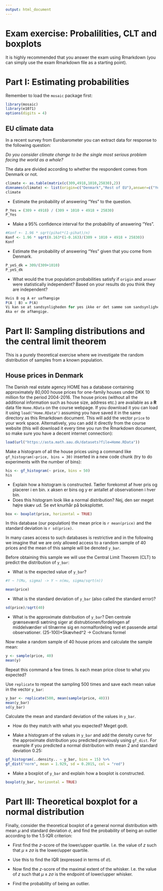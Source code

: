 ```yaml
---
output: html_document
---
```


# Exam exercise: Probalilities, CLT and boxplots

It is highly recommended that you answer the exam using Rmarkdown
(you can simply use the exam Rmarkdown file as a starting point).

# Part I: Estimating probabilities

Remember to load the `mosaic` package first:
```r
library(mosaic)
library(e1071)
options(digits = 4)
```

## EU climate data

In a recent survey from Eurobarometer you can extract data for
response to the following question:

*Do you consider climate change to be the single most serious problem facing the world as a whole?*

The data are divided according to whether the respondent comes from
Denmark or not.

```r
climate <- as.table(matrix(c(309,4918,1010,25830),2))
dimnames(climate) <- list(origin=c("Denmark","Rest of EU"),answer=c("Yes","No"))
climate
```


-   Estimate the probability of answering "Yes" to the question.

```r
P_Yes = (309 + 4918) / (309 + 1010 + 4918 + 25830)
P_Yes
```


-   Make a 95% confidence interval for the probability of answering "Yes".

```r
#Konf +- 1.96 * sqrt(pihat*(1-pihat)/n)
Konf <- 1.96 * sqrt(0.163*(1-0.163)/(309 + 1010 + 4918 + 25830))
Konf

```


-   Estimate the probability of answering "Yes" given that you come
    from Denmark.
    
```r
P_yeS_dk = 309/(309+1010)
P_yeS_dk
```
    

-   What would the true population probabilities satisfy if `origin`
    and `answer` were
    statistically independent? Based on your results do you think they
    are independent? 

```r
Hvis B og A er uafhængige
P(A | B) = P(A)
Vi kan se at sandsynligheden for yes ikke er det samme som sandsynlighedenf for yes betinget af at være fra DK
Aka er de afhængige.

```


# Part II: Sampling distributions and the central limit theorem

This is a purely theoretical exercise where we investigate the random
distribution of samples from a known population.

## House prices in Denmark

The Danish real estate agency HOME has a database containing approximately
80,000 house prices for one-family houses under DKK 10 million for the period
2004-2016. The house prices (without all the additional information such as
house size, address etc.) are available as a **R** data file `Home.RData` on the
course webpage. If you download it you can load it using `load("Home.RData")`
assuming you have saved it in the same directory as this Rmarkdown document.
This will add the vector `price` to your work space. Alternatively,
you can add it directly from the course website (this will download it every time
you run the Rmarkdown document, so make sure you have a decent internet connection):

```r
load(url("https://asta.math.aau.dk/datasets?file=Home.RData"))
```

Make a histogram of all the house prices using a command like
`gf_histogram(~price, bins = 30)` inserted in a new code chunk
(try to do experiments with the number of bins):

```r
his <- gf_histogram(~ price, bins = 50)
his
```


- Explain how a histogram is constructed.
Tæller forekomst af hver pris og placerer i en bin. x aksen er bins og y er antallet af observationen i hver bin.
- Does this histogram look like a normal distribution?
Nej, den ser meget højre skæv ud. Se evt knurhår på boksplottet.

```r
box <- boxplot(price, horizontal = TRUE)
```


In this database (our population) the mean price is `r mean(price)` and the
standard deviation is `r sd(price)`.

In many cases access to such databases is restrictive and in the following we
imagine that we are only allowed access to a random sample of 40 prices and the
mean of this sample will be denoted `y_bar`.

Before obtaining this sample we will use the Central Limit Theorem (CLT) to
predict the distribution of `y_bar`:

- What is the expected value of `y_bar`?
```r
#Y ~ ?(Mu, sigma) -> Y ~ n(mu, sigma/sqrt(n))

mean(price)

```

- What is the standard deviation of `y_bar` (also called the standard error)?

```r
sd(price)/sqrt(40)
```

- What is the approximate distribution of `y_bar`?
Den centrale grænseværdi sætning siger at distrubtionen/fordelingen af middelværdier vil tilnærme sig en normalfordeling ved et passende antal observationer. (25-100)*Skævhed^2 -> Cochrans formel


Now make a random sample of 40 house prices and calculate the sample mean:
```r
y <- sample(price, 40)
mean(y)
```

Repeat this command a few times. Is each mean price close to what you expected?

Use `replicate` to repeat the sampling 500 times and save each mean value in the
vector `y_bar`:

```r
y_bar <- replicate(500, mean(sample(price, 40)))
mean(y_bar)
sd(y_bar)
```

Calculate the mean and standard deviation of the values in `y_bar`.

- How do they match with what you expected?
Meget godt.

- Make a histogram of the values in `y_bar` and add the density curve for the
approximate distribution you predicted previously using `gf_dist`. 
For example if you predicted a normal distribution with
mean 2 and standard deviation 0.25:

```r
gf_histogram(..density.. ~ y_bar, bins = 15) %>%
gf_dist("norm", mean = 1.929, sd = 0.2015, col = "red")
```

- Make a boxplot of `y_bar` and explain how a boxplot is constructed.

```r
boxplot(y_bar, horizontal = TRUE)
```


# Part III: Theoretical boxplot for a normal distribution
 
Finally, consider the theoretical boxplot of a general normal distribution with
mean $\mu$ and standard deviation $\sigma$, and find the probability of being an
outlier according to the 1.5$\cdot$IQR criterion:

- First find the $z$-score of the lower/upper quartile. I.e. the value of $z$ such that
  $\mu \pm z\sigma$ is the lower/upper quartile.

- Use this to find the IQR (expressed in terms of $\sigma$).

- Now find the $z$-score of the maximal extent of the whisker. I.e. the value of $z$ such that
  $\mu \pm z\sigma$ is the endpoint of lower/upper whisker.

- Find the probability of being an outlier.
